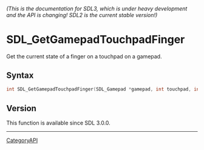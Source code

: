 ====== (This is the documentation for SDL3, which is under heavy development and the API is changing! SDL2 is the current stable version!) ======
= SDL_GetGamepadTouchpadFinger =

Get the current state of a finger on a touchpad on a gamepad.

== Syntax ==

<syntaxhighlight lang='c'>
int SDL_GetGamepadTouchpadFinger(SDL_Gamepad *gamepad, int touchpad, int finger, Uint8 *state, float *x, float *y, float *pressure);
</syntaxhighlight>

== Version ==

This function is available since SDL 3.0.0.

----
[[CategoryAPI]]


